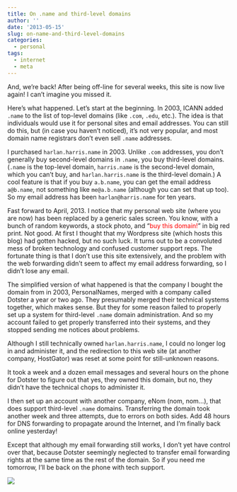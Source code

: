 ```yaml
---
title: On .name and third-level domains
author: ''
date: '2013-05-15'
slug: on-name-and-third-level-domains
categories:
  - personal
tags:
  - internet
  - meta
---
```


And, we're back! After being off-line for several weeks, this site is now live again! I can't imagine you missed it.

Here's what happened. Let's start at the beginning. In 2003, ICANN added <code>.name</code> to the list of top-level domains (like <code>.com</code>, <code>.edu</code>, etc.). The idea is that individuals would use it for personal sites and email addresses. You can still do this, but (in case you haven't noticed), it's not very popular, and most domain name registrars don't even sell <code>.name</code> addresses.

I purchased <code>harlan.harris.name</code> in 2003. Unlike <code>.com</code> addresses, you don't generally buy second-level domains in <code>.name</code>, you buy third-level domains. (<code>.name</code> is the top-level domain, <code>harris.name</code> is the second-level domain, which you can't buy, and <code>harlan.harris.name</code> is the third-level domain.) A cool feature is that if you buy <code>a.b.name</code>, you can get the email address <code>a@b.name</code>, not something like <code>me@a.b.name</code> (although you can set that up too). So my email address has been <code>harlan@harris.name</code> for ten years.

Fast forward to April, 2013. I notice that my personal web site (where you are now) has been replaced by a generic sales screen. You know, with a bunch of random keywords, a stock photo, and "<span style="color: #ff0000;">buy this domain!</span>" in big red print. Not good. At first I thought that my Wordpress site (which hosts this blog) had gotten hacked, but no such luck. It turns out to be a convoluted mess of broken technology and confused customer support reps. The fortunate thing is that I don't use this site extensively, and the problem with the web forwarding didn't seem to affect my email address forwarding, so I didn't lose any email.

The simplified version of what happened is that the company I bought the domain from in 2003, PersonalNames, merged with a company called Dotster a year or two ago. They presumably merged their technical systems together, which makes sense. But they for some reason failed to properly set up a system for third-level <code>.name</code> domain administration. And so my account failed to get properly transferred into their systems, and they stopped sending me notices about problems.

Although I still technically owned <code>harlan.harris.name</code>, I could no longer log in and administer it, and the redirection to this web site (at another company, HostGator) was reset at some point for still-unknown reasons.

It took a week and a dozen email messages and several hours on the phone for Dotster to figure out that yes, they owned this domain, but no, they didn't have the technical chops to administer it.

I then set up an account with another company, eNom (nom, nom...), that does support third-level <code>.name</code> domains. Transferring the domain took another week and three attempts, due to errors on both sides. Add 48 hours for DNS forwarding to propagate around the Internet, and I'm finally back online yesterday!




Except that although my email forwarding still works, I don't yet have control over that, because Dotster seemingly neglected to transfer email forwarding rights at the same time as the rest of the domain. So if you need me tomorrow, I'll be back on the phone with tech support.

![](/post/sadrain.gif)
